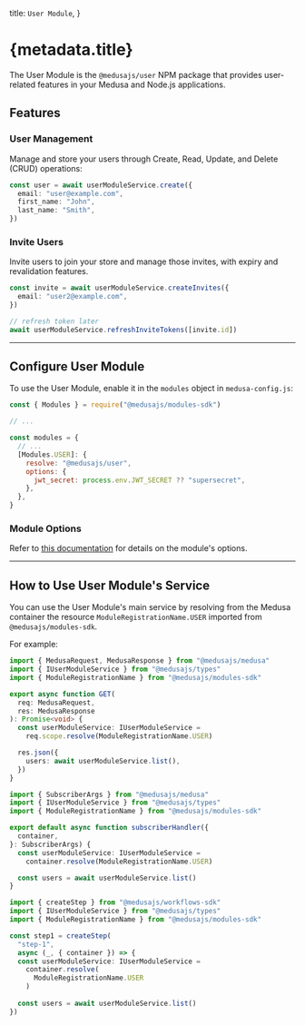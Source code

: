 
  title: `User Module`,
}

# {metadata.title}

The User Module is the `@medusajs/user` NPM package that provides user-related features in your Medusa and Node.js applications.

## Features

### User Management

Manage and store your users through Create, Read, Update, and Delete (CRUD) operations:

```ts
const user = await userModuleService.create({
  email: "user@example.com",
  first_name: "John",
  last_name: "Smith",
})
```

### Invite Users

Invite users to join your store and manage those invites, with expiry and revalidation features.

```ts
const invite = await userModuleService.createInvites({
  email: "user2@example.com",
})

// refresh token later
await userModuleService.refreshInviteTokens([invite.id])
```

---

## Configure User Module

To use the User Module, enable it in the `modules` object in `medusa-config.js`:

```js title="medusa-config.js"
const { Modules } = require("@medusajs/modules-sdk")

// ...

const modules = {
  // ...
  [Modules.USER]: {
    resolve: "@medusajs/user",
    options: {
      jwt_secret: process.env.JWT_SECRET ?? "supersecret",
    },
  },
}
```

### Module Options

Refer to [this documentation](./module-options/page.mdx) for details on the module's options.

---

## How to Use User Module's Service

You can use the User Module's main service by resolving from the Medusa container the resource `ModuleRegistrationName.USER` imported from `@medusajs/modules-sdk`.

For example:

<CodeTabs groupId="resource-type">
  <CodeTab label="API Route" value="api-route">

  ```ts title="src/api/store/custom/route.ts"
  import { MedusaRequest, MedusaResponse } from "@medusajs/medusa"
  import { IUserModuleService } from "@medusajs/types"
  import { ModuleRegistrationName } from "@medusajs/modules-sdk"

  export async function GET(
    req: MedusaRequest,
    res: MedusaResponse
  ): Promise<void> {
    const userModuleService: IUserModuleService =
      req.scope.resolve(ModuleRegistrationName.USER)

    res.json({
      users: await userModuleService.list(),
    })
  }
  ```

  </CodeTab>
  <CodeTab label="Subscriber" value="subscribers">

  ```ts title="src/subscribers/custom-handler.ts"
  import { SubscriberArgs } from "@medusajs/medusa"
  import { IUserModuleService } from "@medusajs/types"
  import { ModuleRegistrationName } from "@medusajs/modules-sdk"

  export default async function subscriberHandler({
    container,
  }: SubscriberArgs) {
    const userModuleService: IUserModuleService =
      container.resolve(ModuleRegistrationName.USER)

    const users = await userModuleService.list()
  }
  ```

  </CodeTab>
  <CodeTab label="Workflow Step" value="workflow-step">

  ```ts title="src/workflows/hello-world/step1.ts"
  import { createStep } from "@medusajs/workflows-sdk"
  import { IUserModuleService } from "@medusajs/types"
  import { ModuleRegistrationName } from "@medusajs/modules-sdk"

  const step1 = createStep(
    "step-1", 
    async (_, { container }) => {
    const userModuleService: IUserModuleService =
      container.resolve(
        ModuleRegistrationName.USER
      )
      
    const users = await userModuleService.list()
  })
  ```

  </CodeTab>
</CodeTabs>
